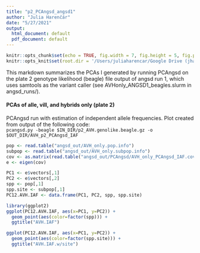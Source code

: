 ```yaml
---
title: "p2_PCAngsd_angsd1"
author: "Julia Harenčár"
date: "5/27/2021"
output:
  html_document: default
  pdf_document: default
---
```


```r
knitr::opts_chunk$set(echo = TRUE, fig.width = 7, fig.height = 5, fig.path = 'PCAngsd_figs/')
knitr::opts_knit$set(root.dir = '/Users/juliaharencar/Google Drive (jharenca@ucsc.edu)/GitHub/seq_analysis/ANGSD')
```
 This markdown summarizes the PCAs I generated by running PCAngsd on the plate 2 genotype likelihood (beagle) file output of angsd run 1, which uses samtools as the variant caller (see AVHonly_ANGSD1_beagles.slurm in angsd_runs/).
 
#### PCAs of alle, vill, and hybrids only (plate 2)

PCAngsd run with estimation of independent allele frequencies.
Plot created from output of the following code:\
`pcangsd.py -beagle $IN_DIR/p2_AVH.genolike.beagle.gz -o $OUT_DIR/AVH_p2_PCAngsd_IAF`


```r

pop <- read.table("angsd_out/AVH_only.pop.info")
subpop <- read.table("angsd_out/AVH_only.subpop.info")
cov <- as.matrix(read.table("angsd_out/PCAngsd/AVH_only_PCAngsd_IAF.cov"))
e <- eigen(cov)

PC1 <- e$vectors[,1]
PC2 <- e$vectors[,2]
spp <- pop[,1]
spp.site <- subpop[,1]
PC12.AVH.IAF <- data.frame(PC1, PC2, spp, spp.site)

library(ggplot2)
ggplot(PC12.AVH.IAF, aes(x=PC1, y=PC2)) +
  geom_point(aes(color=factor(spp))) +
  ggtitle("AVH.IAF")

ggplot(PC12.AVH.IAF, aes(x=PC1, y=PC2)) +
  geom_point(aes(color=factor(spp.site))) +
  ggtitle("AVH.IAF.w/site")
  
```

